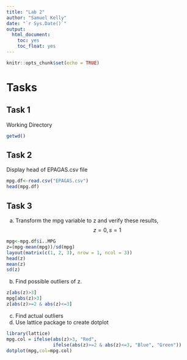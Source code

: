 ```yaml
---
title: "Lab 2"
author: "Samuel Kelly"
date: "`r Sys.Date()`"
output: 
  html_document:
    toc: yes
    toc_float: yes
---
```


```r
knitr::opts_chunk$set(echo = TRUE)
```

# Tasks

## Task 1
Working Directory
```r
getwd()
```

## Task 2
Display head of EPAGAS.csv file
```r
mpg.df<-read.csv("EPAGAS.csv")
head(mpg.df)
```

## Task 3
  a. Transform the mpg variable to z and verify these results, $$z=0, s=1$$
```r
mpg<-mpg.df$ï..MPG
z=(mpg-mean(mpg))/sd(mpg)
layout(matrix(c(1, 2, 3), nrow = 1, ncol = 3))
head(z)
mean(z)
sd(z)
```

  b. Find possible outliers of z.
```r
z[abs(z)>3]
mpg[abs(z)>3]
z[abs(z)>=2 & abs(z)<=3]
```
  c. Find actual outliers
  d. Use lattice package to create dotplot
```r
library(lattice)
mpg.col = ifelse(abs(z)>3, "Red",
                 ifelse(abs(z)>=2 & abs(z)<=3, "Blue", "Green"))
dotplot(mpg,col=mpg.col)
```
  
